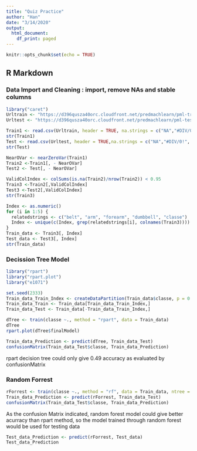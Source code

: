 ```yaml
---
title: "Quiz Practice"
author: "Han"
date: "3/14/2020"
output:
  html_document:
    df_print: paged
---
```


```r
knitr::opts_chunk$set(echo = TRUE)
```

## R Markdown

### Data Import and Cleaning : import, remove NAs and stable columns
```r
library("caret")
Urltrain <- "https://d396qusza40orc.cloudfront.net/predmachlearn/pml-training.csv"
Urltest <- "https://d396qusza40orc.cloudfront.net/predmachlearn/pml-testing.csv"

Train1 <- read.csv(Urltrain, header = TRUE, na.strings = c("NA","#DIV/0!", ""))
str(Train1)
Test <- read.csv(Urltest, header = TRUE,na.strings = c("NA","#DIV/0!", ""))
str(Test)

NearOVar <- nearZeroVar(Train1)
Train2 <-Train1[, - NearOVar]
Test2 <- Test[, - NearOVar]

ValidColIndex <- colSums(is.na(Train2)/nrow(Train2)) < 0.95
Train3 <-Train2[,ValidColIndex]
Test3 <-Test2[,ValidColIndex]
str(Train3)

Index <- as.numeric()
for (i in 1:5) {
  relatedstrings <- c("belt", "arm", "forearm", "dumbbell", "classe")
  Index <- unique(c(Index, grep(relatedstrings[i], colnames(Train3))))
}
Train_data <- Train3[, Index]
Test_data <- Test3[, Index]
str(Train_data)
```

### Decission Tree Model
```r
library("rpart")
library("rpart.plot")
library("e1071")

set.seed(2333)
Train_data_Train_Index <- createDataPartition(Train_data$classe, p = 0.75, list = FALSE)
Train_data_Train <- Train_data[Train_data_Train_Index,]
Train_data_Test <- Train_data[-Train_data_Train_Index,]

dTree <- train(classe ~., method = "rpart", data = Train_data)
dTree
rpart.plot(dTree$finalModel)

Train_data_Prediction <- predict(dTree, Train_data_Test)
confusionMatrix(Train_data_Test$classe, Train_data_Prediction)
```
rpart decision tree could only give 0.49 accuracy as evaluated by confusionMatrix


### Random Forrest
```r
rForrest <- train(classe ~., method = "rf", data = Train_data, ntree = 128)
Train_data_Prediction <- predict(rForrest, Train_data_Test)
confusionMatrix(Train_data_Test$classe, Train_data_Prediction)
```
As the confusion Matrix indicated, random forest model could give better acurracy than rpart method, so the model trained through random forest would be used for testing data

```r
Test_data_Prediction <- predict(rForrest, Test_data)
Test_data_Prediction
```

